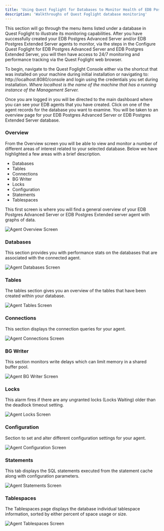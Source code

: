 ```yaml
---
title: 'Using Quest Foglight for Databases to Monitor Health of EDB Postgres Advanced Server and/or EDB Posgres Extended Server Databases'
description: 'Walkthroughs of Quest Foglight database monitoring'
---
```

This section will go through the menu items listed under a database in Quest Foglight to illustrate its monitoring capabilities.  After you have successfully created your EDB Postgres Advanced Server and/or EDB Postgres Extended Server agents to monitor, via the steps in the Configure Quest Foglight for EDB Postgres Advanced Server and EDB Postgres Extended Server, you will then have access to 24/7 monitoring and performance tracking via the Quest Foglight web browser.

To begin, navigate to the Quest Foglight Console either via the shortcut that was installed on your machine during initial installation or navigating to: http://localhost:8080/console and login using the credentials you set during installation.
*Where localhost is the name of the machine that has a running instance of the Management Server.*

Once you are logged in you will be directed to the main dashboard where you can see your EDB agents that you have created.  Click on one of the agent records for the database you want to examine.  You will be taken to an overview page for your EDB Postgres Advanced Server or EDB Postgres Extended Server database.

### Overview

From the Overview screen you will be able to view and monitor a number of different areas of interest related to your selected database.  Below we have highlighted a few areas with a brief description.
- Databases
- Tables
- Connections
- BG Writer
- Locks
- Configuration
- Statements
- Tablespaces

This first screen is where you will find a general overview of your EDB Postgres Advanced Server or EDB Postgres Extended server agent with graphs of data.

   ![Agent Overview Screen](Images/AgentOverviewScreen.png)

### Databases

This section provides you with performance stats on the databases that are associated with the connected agent.

   ![Agent Databases Screen](Images/AgentDatabasesScreen.png)

### Tables

The tables section gives you an overview of the tables that have been created within your database.

   ![Agent Tables Screen](Images/AgentTablesScreen.png)

### Connections

This section displays the connection queries for your agent.

   ![Agent Connections Screen](Images/AgentConnectionsScreen.png)

### BG Writer

This section monitors write delays which can limit memory in a shared buffer pool.

   ![Agent BG Writer Screen](Images/AgentBGWriterScreen.png)

### Locks

This alarm fires if there are any ungranted locks (Locks Waiting) older than the deadlock timeout setting.

   ![Agent Locks Screen](Images/AgentLocksScreen.png)

### Configuration

Section to set and alter different configuration settings for your agent.

   ![Agent Configuration Screen](Images/AgentConfigurationScreen.png)

### Statements

This tab displays the SQL statements executed from the statement cache along with configuration parameters.

   ![Agent Statements Screen](Images/AgentStatementsScreen.png)

### Tablespaces

The Tablespaces page displays the database individual tablespace information, sorted by either percent of space usage or size.

   ![Agent Tablespaces Screen](Images/AgentTablespacesScreen.png)